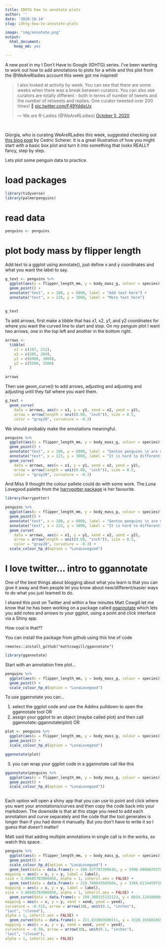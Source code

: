 ```yaml
---
title: IDHTG how to annotate plots
author: ''
date: '2020-10-14'
slug: idhtg-how-to-annotate-plots

image: "img/annotate.png"
output:
  html_document:
    keep_md: yes

---
```


A new post in my I Don't Have to Google (IDHTG) series. I've been wanting to work out how to add annotations to plots for a while and this plot from the @WeAreRladies account this week got me inspired!  

<blockquote class="twitter-tweet"><p lang="en" dir="ltr">I also looked at activity by week. You can see that there are some weeks when there was a break between curators. You can also see curators are totally different - both in terms of number of tweets and the number of retweets and replies. One curator tweeted over 200 times! 🤯 <a href="https://t.co/F49YddjxUx">pic.twitter.com/F49YddjxUx</a></p>&mdash; We are R-Ladies (@WeAreRLadies) <a href="https://twitter.com/WeAreRLadies/status/1313178171219619840?ref_src=twsrc%5Etfw">October 5, 2020</a></blockquote> <script async src="https://platform.twitter.com/widgets.js" charset="utf-8"></script>

<br>

Giorgia, who is curating WeAreRLadies this week, suggested checking out [this blog post](https://cedricscherer.netlify.app/2019/05/17/the-evolution-of-a-ggplot-ep.-1/) by Cedric Scherer. It is a great illustration of how you might start with a basic box plot and turn it into something that looks REALLY fancy, step by step. 

Lets plot some penguin data to practice.

# load packages

```r
library(tidyverse)
library(palmerpenguins)
```

# read data
```r
penguins <- penguins
```

# plot body mass by flipper length

Add text to a ggplot using annotate(), just define x and y coordinates and what you want the label to say. 

```r

g_text <- penguins %>%
  ggplot(aes(x = flipper_length_mm, y = body_mass_g, colour = species)) +
  geom_point() +
  annotate("text", x = 180, y = 6000, label = "Add text here") +
  annotate("text", x = 220, y = 3000, label = "More text here")
  
  
g_text

```
To add arrows, first make a tibble that has x1, x2, y1, and y2 coordinates for where you want the curved line to start and stop. On my penguin plot I want two arrows, one in the top left and another in the bottom right. 

```r
arrows <- 
  tibble(
    x1 = c(187, 212),
    x2 = c(205, 204),
    y1 = c(6000, 3000), 
    y2 = c(5500, 3500)
  )

arrows

```

Then use geom_curve() to add arrows, adjusting and adjusting and adjusting until they fall where you want them. 

```r
g_text +
  geom_curve(
    data = arrows, aes(x = x1, y = y1, xend = x2, yend = y2),
    arrow = arrow(length = unit(0.08, "inch")), size = 0.5,
    color = "gray20", curvature = -0.3)
```
We should probably make the annotations meaningful. 

```r
penguins %>%
  ggplot(aes(x = flipper_length_mm, y = body_mass_g, colour = species)) +
  geom_point() +
  annotate("text", x = 180, y = 6000, label = "Gentoo penguins \n are much larger") +
  annotate("text", x = 223, y = 3000, label = "It is hard to differentiate \n Chinstrap and Adelie") +
  geom_curve(
    data = arrows, aes(x = x1, y = y1, xend = x2, yend = y2),
    arrow = arrow(length = unit(0.08, "inch")), size = 0.5,
    color = "gray20", curvature = -0.3)
```


And Miss 9 thought the colour pallete could do with some work. The Luna Lovegood palette from the [harrypotter package](https://github.com/aljrico/harrypotter) is her favourite. 


```r
library(harrypotter)

penguins %>%
  ggplot(aes(x = flipper_length_mm, y = body_mass_g, colour = species)) +
  geom_point() +
  annotate("text", x = 180, y = 6000, label = "Gentoo penguins \n are much larger") +
  annotate("text", x = 223, y = 3000, label = "It is hard to differentiate \n Chinstrap and Adelie") +
  geom_curve(
    data = arrows, aes(x = x1, y = y1, xend = x2, yend = y2),
    arrow = arrow(length = unit(0.08, "inch")), size = 0.5,
    color = "gray20", curvature = -0.3) +
  scale_colour_hp_d(option = "LunaLovegood")
```

# I love twitter... intro to ggannotate

One of the best things about blogging about what you learn is that you can give it away and then people let you know about new/different/easier ways to do what you just learned to do. 

I shared this post on Twitter and within a few minutes Matt Cowgill let me know that he has been working on a package called [ggannotate](https://github.com/MattCowgill/ggannotate) which lets you add notes and arrows to your ggplot, using a point and click interface via a Shiny app. 

How cool is that??

You can install the package from github using this line of code

`remotes::install_github("mattcowgill/ggannotate")`

```r
library(ggannotate)
```

Start with an annotation free plot...

```r
penguins %>%
  ggplot(aes(x = flipper_length_mm, y = body_mass_g, colour = species)) +
  geom_point() +
  scale_colour_hp_d(option = "LunaLovegood")
```

To use ggannotate you can...

1. select the ggplot code and use the Addins pulldown to open the ggannotate tool OR
2. assign your ggplot to an object (maybe called plot) and then call ggannotate::ggannotate(plot) OR

```r
plot <- penguins %>%
  ggplot(aes(x = flipper_length_mm, y = body_mass_g, colour = species)) +
  geom_point() +
  scale_colour_hp_d(option = "LunaLovegood")

ggannotate(plot)
```

3. you can wrap your ggplot code in a ggannotate call like this

```r
ggannotate(penguins %>%
  ggplot(aes(x = flipper_length_mm, y = body_mass_g, colour = species)) +
  geom_point() +
  scale_colour_hp_d(option = "LunaLovegood"))
  
```

Each option will open a shiny app that you can use to point and click where you want your annotations/curves and then copy the code back into your markdown. The downside is that at this stage you need to add each annotation and curve separately and the code that the tool generates is longer than if you had done it manually. But you don't have to write it so I guess that doesn't matter!

Matt said that adding multiple annotations in single call is in the works, so watch this space. 

```r
penguins %>%
  ggplot(aes(x = flipper_length_mm, y = body_mass_g, colour = species)) +
  geom_point() +
  scale_colour_hp_d(option = "LunaLovegood") +
  geom_text(data = data.frame(x = 188.437797399636, y = 5990.9008070379, label = "Gentoo penguins are much larger"),
mapping = aes(x = x, y = y, label = label),
size = 3.86605783866058, alpha = 1, inherit.aes = FALSE) +
  geom_text(data = data.frame(x = 219.749643585604, y = 3366.61344597189, label = "It is hard to differentiate \n Chinstrap and Gentoo"),
mapping = aes(x = x, y = y, label = label),
size = 3.86605783866058, alpha = 1, inherit.aes = FALSE) +
  geom_curve(data = data.frame(x = 199.308325132123, y = 6014.12458899424, xend = 208.642800032846, yend = 5781.88676943088),
mapping = aes(x = x, y = y, xend = xend, yend = yend),
curvature = -0.515, arrow = arrow(30L, unit(0.1, "inches"),
"last", "closed"),
alpha = 1, inherit.aes = FALSE) +
  geom_curve(data = data.frame(x = 211.833063606511, y = 3320.16588205921, xend = 203.443851986874, yend = 3680.13450238243),
mapping = aes(x = x, y = y, xend = xend, yend = yend),
curvature = -0.59, arrow = arrow(30L, unit(0.1, "inches"),
"last", "closed"),
alpha = 1, inherit.aes = FALSE)
  
  
```

